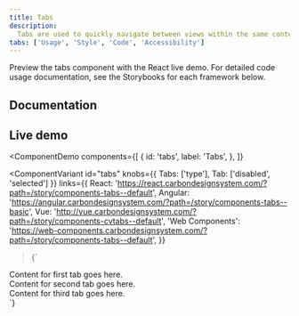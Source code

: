 ```yaml
---
title: Tabs
description:
  Tabs are used to quickly navigate between views within the same context.
tabs: ['Usage', 'Style', 'Code', 'Accessibility']
---
```


<PageDescription>

Preview the tabs component with the React live demo. For detailed code usage
documentation, see the Storybooks for each framework below.

</PageDescription>

## Documentation

<Row className="resource-card-group">
<Column colLg={4} colMd={4} noGutterSm>
  <ResourceCard
    subTitle="React"
    href="https://react.carbondesignsystem.com/?path=/story/components-tabs--default"
    >

<MdxIcon name="react" />

  </ResourceCard>
</Column>
<Column colLg={4} colMd={4} noGutterSm>
  <ResourceCard
      subTitle="Angular (Community)"
      href="https://angular.carbondesignsystem.com/?path=/story/components-tabs--basic"
      >

<MdxIcon name="angular" />

  </ResourceCard>
</Column>
<Column colLg={4} colMd={4} noGutterSm>
  <ResourceCard
      subTitle="Vue (Community)"
      href="http://vue.carbondesignsystem.com/?path=/story/components-cvtabs--default"
      >

<MdxIcon name="vue" />

  </ResourceCard>
</Column>
<Column colLg={4} colMd={4} noGutterSm>
  <ResourceCard
      subTitle="Web Components (Community)"
      href="https://web-components.carbondesignsystem.com/?path=/story/components-tabs--default"
      >

<MdxIcon name="webcomponents" />

  </ResourceCard>
</Column>
</Row>

## Live demo

<!-- prettier-ignore-start -->
<ComponentDemo
  components={[
    {
      id: 'tabs',
      label: 'Tabs',
    },
  ]}
>
  <ComponentVariant
    id="tabs"
    knobs={{ Tabs: ['type'], Tab: ['disabled', 'selected'] }}
    links={{
      React:
        'https://react.carbondesignsystem.com/?path=/story/components-tabs--default',
      Angular:
        'https://angular.carbondesignsystem.com/?path=/story/components-tabs--basic',
      Vue: 'http://vue.carbondesignsystem.com/?path=/story/components-cvtabs--default',
      'Web Components':
        'https://web-components.carbondesignsystem.com/?path=/story/components-tabs--default',
    }}
  >{`
<div style={{ width: '50%' }}>
  <Tabs scrollIntoView={false}>
    <Tab
      href="#"
      id="tab-1"
      label="Tab label 1"
    >
      <div className="some-content">
        Content for first tab goes here.
      </div>
    </Tab>
    <Tab
      href="#"
      id="tab-2"
      label="Tab label 2"
    >
      <div className="some-content">
        Content for second tab goes here.
      </div>
    </Tab>
    <Tab
      href="#"
      id="tab-3"
      label='Tab label 3'
    >
      <div className="some-content">
        Content for third tab goes here.
      </div>
    </Tab>
  </Tabs>
</div>
  `}</ComponentVariant>
</ComponentDemo>
<!-- prettier-ignore-end -->
